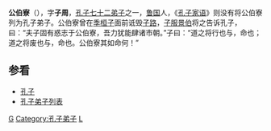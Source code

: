 {{儒学}}
'''公伯寮'''（{{bd|？||？||}}），字'''子周'''，[[孔子弟子列表|孔子七十二弟子]]之一，[[鲁国|鲁国]]人，《[[孔子家语|孔子家语]]》则没有将公伯寮列为孔子弟子。公伯寮曾在[[季桓子|季桓子]]面前诋毁[[子路|子路]]，[[子服景伯|子服景伯]]将之告诉孔子，曰：“夫子固有惑志于公伯寮，吾力犹能肆诸市朝。”子曰：“道之将行也与，命也；道之将废也与，命也。公伯寮其如命何！” 

==参看==
*[[孔子|孔子]]
*[[孔子弟子列表|孔子弟子列表]]

{{孔子弟子}}

[[Category:春秋戰國人物|G]]
[[Category:孔子弟子|Category:孔子弟子]]
[[Category:公伯姓|L]]